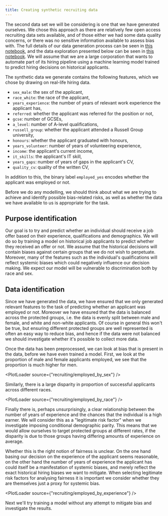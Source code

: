```yaml
---
title: Creating synthetic recruiting data
---
```



The second data set we will be considering is one that we have generated ourselves. We chose this approach as there are relatively few open access recruiting data sets available, and of those either we had some data quality concerns, or there was no sensitive information available to assess bias with. The full details of our data generation process can be seen in [this notebook][binder-preprocessing], and the data exploration presented below can be seen in [this notebook][binder-data]. We will assume that we are a large corporation that wants to automate part of its hiring pipeline using a machine learning model trained to predict hiring decisions on historical applicants.

<Collapse label="Features in the synthetic data">

The synthetic data we generate contains the following features, which we chose by drawing on real-life hiring data.

- `sex_male`: the sex of the applicant,
- `race_white`: the race of the applicant,
- `years_experience`: the number of years of relevant work experience the applicant has,
- `referred`: whether the applicant was referred for the position or not,
- `gcse`: number of GCSEs,
- `a_level`: number of A-level qualifications,
- `russell_group`: whether the applicant attended a Russell Group university,
- `honours`: whether the applicant graduated with honours,
- `years_volunteer`: number of years of volunteering experience,
- `income`: the applicant's current income,
- `it_skills`: the applicant's IT skill,
- `years_gaps`: number of years of gaps in the applicant's CV,
- `quality_cv`: quality of the written CV,

In addition to this, the binary label `employed_yes` encodes whether the applicant was employed or not.

</Collapse>

Before we do any modelling, we should think about what we are trying to achieve and identify possible bias-related risks, as well as whether the data we have available to us is appropriate for the task.

## Purpose identification

Our goal is to try and predict whether an individual should receive a job offer based on their experience, qualifications and demographics. We will do so by training a model on historical job applicants to predict whether they received an offer or not. We assume that the historical decisions will contain biases against certain groups that we do not wish to perpetuate. Moreover, many of the features such as the individual's qualifications will reflect systemic biases which could negatively influence our decision making. We expect our model will be vulnerable to discrimination both by race and sex.

## Data identification

Since we have generated the data, we have ensured that we only generated relevant features to the task of predicting whether an applicant was employed or not. Moreover we have ensured that the data is balanced across the protected groups, i.e. the data is evenly split between male and female, and white and non-white applicants. Of course in general this won't be true, but ensuring different protected groups are well represented is often an easy way to reduce bias, and hence if the data were not balanced we should investigate whether it's possible to collect more data.

Once the data has been preprocessed, we can look at bias that is present in the data, before we have even trained a model. First, we look at the proportion of male and female applicants employed, we see that the proportion is much higher for men.

<PlotLoader source={"recruiting/employed_by_sex"} />

Similarly, there is a large disparity in proportion of successful applicants across different races.

<PlotLoader source={"recruiting/employed_by_race"} />

Finally there is, perhaps unsurprisingly, a clear relationship between the number of years of experience and the chances that the individual is a high earner. We will consider this as a "legitimate risk factor" when we investigate imposing conditional demographic parity. This means that we would allow ourselves to target protected groups at different rates, if the disparity is due to those groups having differing amounts of experience on average.

Whether this is the right notion of fairness is unclear. On the one hand basing our decision on the experience of the applicant seems reasonable, on the other hand the number of years of experience the applicant has could itself be a manifestation of systemic biases, and merely reflect the exact historical hiring biases we want to mitigate. When selecting legitimate risk factors for analysing fairness it is important we consider whether they are themselves just a proxy for systemic bias.

<PlotLoader source={"recruiting/employed_by_experience"} />

Next we'll try training a model without any attempt to mitigate bias and investigate the results.

[binder-data]: https://mybinder.org/v2/gh/imrehg/cdei-development/master?filepath=notebooks%2Frecruiting%2Fdata.ipynb "Open notebook on Binder"
[binder-preprocessing]: https://mybinder.org/v2/gh/imrehg/cdei-development/master?filepath=notebooks%2Frecruiting%2Fpreprocessing.ipynb "Open notebook on Binder"
